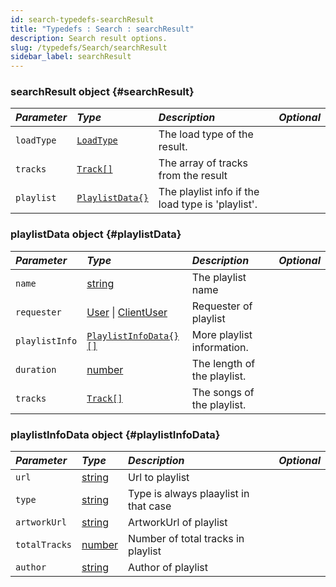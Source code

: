 ```yaml
---
id: search-typedefs-searchResult
title: "Typedefs : Search : searchResult"
description: Search result options.
slug: /typedefs/Search/searchResult
sidebar_label: searchResult
---
```



### searchResult <span className="info badge">object</span> {#searchResult}

| <i className="fa-solid fa-hashtag"/> Parameter | <i className="fa-solid fa-font"/> Type  | <i className="fa-solid fa-list"/> Description     | <i className="fa-solid fa-flask"/> Optional |
|:-----------------------------------------------|:----------------------------------------|:--------------------------------------------------|:-------------------------------------------:|
| `loadType`                                     | [`LoadType`](../../Enums/LoadTypes.mdx) | The load type of the result.                      |     <i className="fa-solid fa-xmark"/>      |
| `tracks`                                       | [`Track[]`](../Track/Track.mdx#track)   | The array of tracks from the result               |     <i className="fa-solid fa-xmark"/>      |
| `playlist`                                     | [`PlaylistData{}`](#playlistData)       | The playlist info if the load type is 'playlist'. |     <i className="fa-solid fa-check"/>      |

### playlistData <span className="info badge">object</span> {#playlistData}

| <i className="fa-solid fa-hashtag"/> Parameter | <i className="fa-solid fa-font"/> Type                                                                                                                               | <i className="fa-solid fa-list"/> Description | <i className="fa-solid fa-flask"/> Optional |
|:-----------------------------------------------|:---------------------------------------------------------------------------------------------------------------------------------------------------------------------|:----------------------------------------------|:-------------------------------------------:|
| `name`                                         | [string](https://developer.mozilla.org/en-US/docs/Web/JavaScript/Reference/Global_Objects/String)                                                                    | The playlist name                             |     <i className="fa-solid fa-xmark"/>      |
| `requester`                                    | [User](https://discord.js.org/docs/packages/discord.js/14.17.3/User:Class) \| [ClientUser](https://discord.js.org/docs/packages/discord.js/14.17.3/ClientUser:Class) | Requester of playlist                         |     <i className="fa-solid fa-xmark"/>      |
| `playlistInfo`                                 | [`PlaylistInfoData{}[]`](#playlistInfoData)                                                                                                                          | More playlist information.                    |     <i className="fa-solid fa-xmark"/>      |
| `duration`                                     | [number](https://developer.mozilla.org/en-US/docs/Web/JavaScript/Reference/Global_Objects/Number)                                                                    | The length of the playlist.                   |     <i className="fa-solid fa-xmark"/>      |
| `tracks`                                       | [`Track[]`](../Track/Track.mdx#track)                                                                                                                                | The songs of the playlist.                    |     <i className="fa-solid fa-xmark"/>      |

### playlistInfoData <span className="info badge">object</span> {#playlistInfoData}

| <i className="fa-solid fa-hashtag"/> Parameter | <i className="fa-solid fa-font"/> Type                                                            | <i className="fa-solid fa-list"/> Description | <i className="fa-solid fa-flask"/> Optional |
|:-----------------------------------------------|:--------------------------------------------------------------------------------------------------|:----------------------------------------------|:-------------------------------------------:|
| `url`                                          | [string](https://developer.mozilla.org/en-US/docs/Web/JavaScript/Reference/Global_Objects/String) | Url to playlist                               |     <i className="fa-solid fa-xmark"/>      |
| `type`                                         | [string](https://developer.mozilla.org/en-US/docs/Web/JavaScript/Reference/Global_Objects/String) | Type is always plaaylist in that case         |     <i className="fa-solid fa-xmark"/>      |
| `artworkUrl`                                   | [string](https://developer.mozilla.org/en-US/docs/Web/JavaScript/Reference/Global_Objects/String) | ArtworkUrl of playlist                        |     <i className="fa-solid fa-xmark"/>      |
| `totalTracks`                                  | [number](https://developer.mozilla.org/en-US/docs/Web/JavaScript/Reference/Global_Objects/Number) | Number of total tracks in playlist            |     <i className="fa-solid fa-xmark"/>      |
| `author`                                       | [string](https://developer.mozilla.org/en-US/docs/Web/JavaScript/Reference/Global_Objects/String) | Author of playlist                            |     <i className="fa-solid fa-xmark"/>      |
